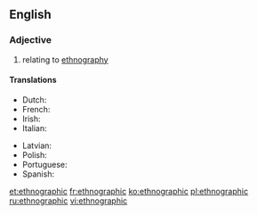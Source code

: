 ==English==

===Adjective===
{{en-adj|-}}

# relating to [[ethnography]]

====Translations====
{{trans-top|of, or relating to [[ethnography]]}}
* Dutch: {{t-|nl|etnografisch}}
* French: {{t+|fr|ethnographique}}
* Irish: {{t|ga|eitneagrafaíoch}}
* Italian: {{t|it|etnografico}}
{{trans-mid}}
* Latvian: {{t|lv|etnogrāfisks}}
* Polish: {{t+|pl|etnograficzny}}
* Portuguese: {{t-|pt|etnográfico}}
* Spanish: {{t-|es|etnográfico}}
{{trans-bottom}}

[[et:ethnographic]]
[[fr:ethnographic]]
[[ko:ethnographic]]
[[pl:ethnographic]]
[[ru:ethnographic]]
[[vi:ethnographic]]